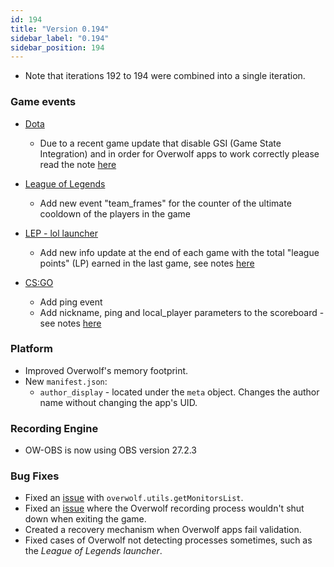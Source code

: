 ```yaml
---
id: 194
title: "Version 0.194"
sidebar_label: "0.194"
sidebar_position: 194
---
```


* Note that iterations 192 to 194 were combined into a single iteration. 

### Game events

* [Dota](games/events/dota2)
  * Due to a recent game update that disable GSI (Game State Integration) and in order for Overwolf apps to work correctly please read the note [here](games/events/dota2)

* [League of Legends](games/events/lol)
  * Add new event "team_frames" for the counter of the ultimate cooldown of the players in the game

* [LEP - lol launcher](games/launchers/events/lol)
  * Add new info update at the end of each game with the total "league points" (LP) earned in the last game, see notes [here](games/launchers/events/lol#league_points_stats-note)

* [CS:GO](games/events/csgo)
  * Add ping event
  * Add nickname, ping and local_player parameters to the scoreboard - see notes [here](games/events/csgo#scoreboard)

### Platform
- Improved Overwolf's memory footprint.
- New `manifest.json`:
  - `author_display` - located under the `meta` object. Changes the author
  name without changing the app's UID.
  
### Recording Engine
 - OW-OBS is now using OBS version 27.2.3

### Bug Fixes
- Fixed an [issue](https://discuss.overwolf.com/t/monitorhandle-value-does-not-always-match-monitor-list-handle-values/2484) with `overwolf.utils.getMonitorsList`.
- Fixed an [issue](https://discuss.overwolf.com/t/recording-not-stopping-when-game-is-closed-cs-go-cod-warzone/2465) where the Overwolf recording process wouldn't shut down when exiting the game.
- Created a recovery mechanism when Overwolf apps fail validation.
- Fixed cases of Overwolf not detecting processes sometimes, such as the
*League of Legends launcher*.

